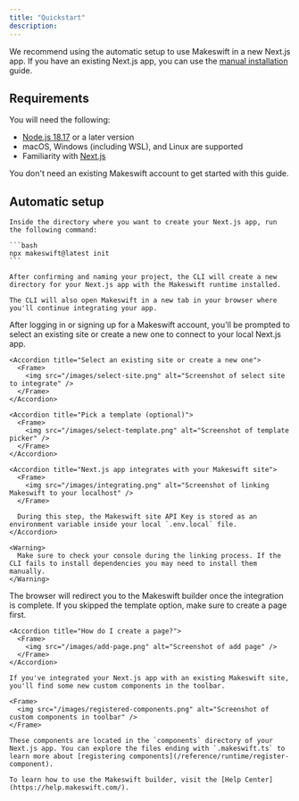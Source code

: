 ```yaml
---
title: "Quickstart"
description:
---
```


We recommend using the automatic setup to use Makeswift in a new Next.js app. If you have an existing Next.js app, you can use the [manual installation](/guides/manual-installation) guide.

## Requirements

You will need the following:

- [Node.js 18.17](https://nodejs.org/en) or a later version
- macOS, Windows (including WSL), and Linux are supported
- Familiarity with [Next.js](https://nextjs.org/docs)

<Info>
  You don't need an existing Makeswift account to get started with this guide.
</Info>

## Automatic setup

<Steps>
  <Step title="Initialize the app">

    Inside the directory where you want to create your Next.js app, run the following command:

    ```bash
    npx makeswift@latest init
    ```

    After confirming and naming your project, the CLI will create a new directory for your Next.js app with the Makeswift runtime installed.

    The CLI will also open Makeswift in a new tab in your browser where you'll continue integrating your app.

  </Step>

  <Step title="Connect the Next.js app to a Makeswift site">
    After logging in or signing up for a Makeswift account, you'll be prompted to select an existing site or create a new one to connect to your local Next.js app.

    <Accordion title="Select an existing site or create a new one">
      <Frame>
        <img src="/images/select-site.png" alt="Screenshot of select site to integrate" />
      </Frame>
    </Accordion>

    <Accordion title="Pick a template (optional)">
      <Frame>
        <img src="/images/select-template.png" alt="Screenshot of template picker" />
      </Frame>
    </Accordion>

    <Accordion title="Next.js app integrates with your Makeswift site">
      <Frame>
        <img src="/images/integrating.png" alt="Screenshot of linking Makeswift to your localhost" />
      </Frame>

      During this step, the Makeswift site API Key is stored as an environment variable inside your local `.env.local` file.
    </Accordion>

    <Warning>
      Make sure to check your console during the linking process. If the CLI fails to install dependencies you may need to install them manually.
    </Warning>

  </Step>

  <Step title="Start building">
    The browser will redirect you to the Makeswift builder once the integration is complete. If you skipped the template option, make sure to create a page first.

    <Accordion title="How do I create a page?">
      <Frame>
        <img src="/images/add-page.png" alt="Screenshot of add page" />
      </Frame>
    </Accordion>

    If you've integrated your Next.js app with an existing Makeswift site, you'll find some new custom components in the toolbar.

    <Frame>
      <img src="/images/registered-components.png" alt="Screenshot of custom components in toolbar" />
    </Frame>

    These components are located in the `components` directory of your Next.js app. You can explore the files ending with `.makeswift.ts` to learn more about [registering components](/reference/runtime/register-component).

    To learn how to use the Makeswift builder, visit the [Help Center](https://help.makeswift.com/).

  </Step>
</Steps>
